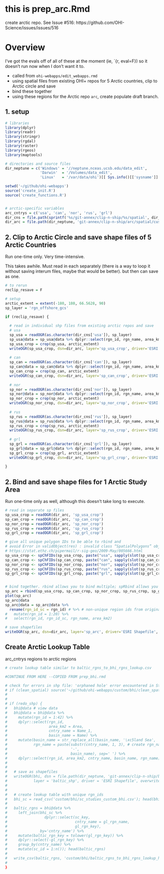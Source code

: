# this is prep_arc.Rmd
create arctic repo. See Issue #516: https://github.com/OHI-Science/issues/issues/516

# Overview
I've got the evals off of all of these at the moment (ie, `{r, eval=F}) so it doesn't run now when I don't want it to. 

- called from `ohi-webapps/edit_webapps.rmd`
- using spatial files from existing OHI+ repos for 5 Arctic countries, clip to Arctic circle and save
- bind these together
- using these regions for the Arctic repo `arc`, create populate draft branch.


## 1. setup

```r

# libraries
library(dplyr)
library(readr)
library(stringr)
library(rgdal)
library(raster)
library(rgeos)
library(maptools)

# directories and source files
dir_neptune = c('Windows' = '//neptune.nceas.ucsb.edu/data_edit',
                'Darwin'  = '/Volumes/data_edit',
                'Linux'   = '/var/data/ohi')[[ Sys.info()[['sysname']] ]]

setwd('~/github/ohi-webapps')
source('create_init.R')
source('create_functions.R')


# arctic-specific variables 
arc_cntrys = c('usa', 'can', 'nor', 'rus', 'grl')
dir_cns = file.path(sprintf('%s/git-annex/clip-n-ship/%s/spatial', dir_neptune, arc_cntrys)) %>% setNames(arc_cntrys)
dir_arc = file.path(dir_neptune, 'git-annex/clip-n-ship/arc/spatial/custom/intermediate')

```

## 2. Clip to Arctic Circle and save shape files of 5 Arctic Countries 

Run one-time only. Very time-intensive. 

This takes awhile. Must read in each separately (there is a way to loop it without saving interum files, maybe that would be better). but then can save as one. 

```r

# to rerun
reclip_resave = F

# setup
arctic_extent = extent(-180, 180, 66.5628, 90)
sp_layer = 'rgn_offshore_gcs'

if (reclip_resave) { 
  
  # read in individual shp files from existing arctic repos and save
  # usa
  sp_usa = readOGR(as.character(dir_cns['usa']), sp_layer)
  sp_usa@data = sp_usa@data %>% dplyr::select(rgn_id, rgn_name, area_km2, Shape_Leng, Shape_Area)
  sp_usa_crop = crop(sp_usa, arctic_extent)
  writeOGR(sp_usa_crop, dsn=dir_arc, layer='sp_usa_crop', driver='ESRI Shapefile', overwrite=T) 
  
  # can
  sp_can = readOGR(as.character(dir_cns['can']), sp_layer)
  sp_can@data = sp_can@data %>% dplyr::select(rgn_id, rgn_name, area_km2, Shape_Leng, Shape_Area)
  sp_can_crop = crop(sp_can, arctic_extent)
  writeOGR(sp_can_crop, dsn=dir_arc, layer='sp_can_crop', driver='ESRI Shapefile', overwrite=T) 
  
  # nor
  sp_nor = readOGR(as.character(dir_cns['nor']), sp_layer)
  sp_nor@data = sp_nor@data %>% dplyr::select(rgn_id, rgn_name, area_km2, Shape_Leng, Shape_Area)
  sp_nor_crop = crop(sp_nor, arctic_extent)
  writeOGR(sp_nor_crop, dsn=dir_arc, layer='sp_nor_crop', driver='ESRI Shapefile', overwrite=T) 
  
  # rus
  sp_rus = readOGR(as.character(dir_cns['rus']), sp_layer)
  sp_rus@data = sp_rus@data %>% dplyr::select(rgn_id, rgn_name, area_km2, Shape_Leng, Shape_Area)
  sp_rus_crop = crop(sp_rus, arctic_extent)
  writeOGR(sp_rus_crop, dsn=dir_arc, layer='sp_rus_crop', driver='ESRI Shapefile', overwrite=T) 
  
  # grl
  sp_grl = readOGR(as.character(dir_cns['grl']), sp_layer)
  sp_grl@data = sp_grl@data %>% dplyr::select(rgn_id, rgn_name, area_km2, Shape_Leng, Shape_Area)
  sp_grl_crop = crop(sp_grl, arctic_extent)
  writeOGR(sp_grl_crop, dsn=dir_arc, layer='sp_grl_crop', driver='ESRI Shapefile', overwrite=T) 
  
} 

```

## 2. Bind and save shape files for 1 Arctic Study Area 

Run one-time only as well, although this doesn't take long to execute.

```r

# read in separate sp files
sp_usa_crop = readOGR(dir_arc, 'sp_usa_crop')
sp_can_crop = readOGR(dir_arc, 'sp_can_crop')
sp_nor_crop = readOGR(dir_arc, 'sp_nor_crop')
sp_rus_crop = readOGR(dir_arc, 'sp_rus_crop')
sp_grl_crop = readOGR(dir_arc, 'sp_grl_crop')

# give all unique polygon IDs to be able to rbind and 
# avoid Error in validObject(res) : invalid class “SpatialPolygons” object: non-unique Polygons ID slot values
# https://stat.ethz.ch/pipermail/r-sig-geo/2009-May/005666.html
sp_usa_crop <- spChFIDs(sp_usa_crop, paste("usa", sapply(slot(sp_usa_crop, "polygons"), slot, "ID"), sep="_"))
sp_can_crop <- spChFIDs(sp_can_crop, paste("can", sapply(slot(sp_can_crop, "polygons"), slot, "ID"), sep="_"))
sp_nor_crop <- spChFIDs(sp_nor_crop, paste("nor", sapply(slot(sp_nor_crop, "polygons"), slot, "ID"), sep="_"))
sp_rus_crop <- spChFIDs(sp_rus_crop, paste("rus", sapply(slot(sp_rus_crop, "polygons"), slot, "ID"), sep="_"))
sp_grl_crop <- spChFIDs(sp_grl_crop, paste("grl", sapply(slot(sp_grl_crop, "polygons"), slot, "ID"), sep="_"))


# bind together. rbind allows you to bind multiple; spRbind allows you to bind 2
sp_arc = rbind(sp_usa_crop, sp_can_crop, sp_nor_crop, sp_rus_crop, sp_grl_crop)
plot(sp_arc)
sp_arc@data
sp_arc@data = sp_arc@data %>%
  rename(rgn_id_sc = rgn_id) # %>% # non-unique region ids from original 5 repos
#   mutate(rgn_id = 1:20) %>%
#   select(rgn_id, rgn_id_sc, rgn_name, area_km2)

# save shapefiles
writeOGR(sp_arc, dsn=dir_arc, layer='sp_arc', driver='ESRI Shapefile', overwrite=T) 

```


## Create Arctic Lookup Table
arc_cntrys regions to arctic regions

```r

# create lookup table similar to baltic_rgns_to_bhi_rgns_lookup.csv

```



```r


#CONTINUE FROM HERE --COPIED FROM prep_bhi.rmd

# check for errors in shp file: 'orphaned hole' error encountered in Step 9 below 
# if (clean_spatial) source('~/github/ohi-webapps/custom/bhi/clean_spatial_bhi.r') # will overwrite bhi with cleaned file; be sure the last line is uncommented
# 
# 
# if (redo_shp) {
#   bhi@data # view data
#   bhi@data = bhi@data %>%
#     mutate(rgn_id = 1:42) %>%
#     dplyr::select(rgn_id,
#                   area_km2 = Area,
#                   cntry_name = Name_1,
#                   basin_name = Name) %>%
#     mutate(basin_name = str_replace_all(basin_name, '\xc5land Sea', 'Aland Sea'),
#            rgn_name = paste(substr(cntry_name, 1, 3), # create rgn_name as eez - basin (eg 'Est - Gulf of Riga')
#                             '-',
#                             basin_name), sep=' ') %>%
#     dplyr::select(rgn_id, area_km2, cntry_name, basin_name, rgn_name) # since 'sep' column exists
#   
#   
#   # save as shapefiles
#   writeOGR(bhi, dsn = file.path(dir_neptune, 'git-annex/clip-n-ship/bhi/spatial/custom'), 
#            layer = 'baltic_shp', driver = 'ESRI Shapefile', overwrite=T) # will create 4 files: .dbf, .prj, .shp, .shx
#   
#   
#   # create lookup table with unique rgn_ids
#   bhi_sc = read_csv('custom/bhi/sc_studies_custom_bhi.csv'); head(bhi_sc)
#   
#   baltic_rgns = bhi@data %>%
#     left_join(bhi_sc %>%
#                 dplyr::select(sc_key, 
#                               cntry_name = gl_rgn_name, 
#                               gl_rgn_key), 
#               by='cntry_name') %>%
#     mutate(baltic_rgn_key = tolower(gl_rgn_key)) %>%
#     dplyr::select(-gl_rgn_key) %>%
#     group_by(cntry_name) %>%
#     mutate(sc_id = 1:n()); head(baltic_rgns)
#   
#   write_csv(baltic_rgns, 'custom/bhi/baltic_rgns_to_bhi_rgns_lookup_holas.csv')
#   
}

```